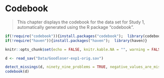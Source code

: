 # Codebook

> This chapter displays the codebook for the data set for Study 1, automatically generated using the R package "codebook".

```r
if(!require("codebook")){install.packages("codebook");  library(codebook)}
if(!require("haven")){install.packages("haven");  library(haven)}

knitr::opts_chunk$set(echo = FALSE, knitr.kable.NA = "", warning = FALSE, message = FALSE, cache = TRUE)
```

```r
d <- read_sav("Data/Goodloser-exp1-orig.sav")

detect_missings(d, ninety_nine_problems = TRUE, negative_values_are_missing = TRUE)
codebook(d)
```

